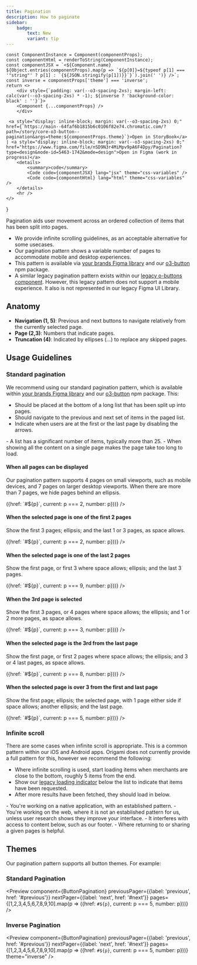 ```yaml
---
title: Pagination
description: How to paginate
sidebar:
    badge:
        text: New
        variant: tip
---
```


    const ComponentInstance = Component(componentProps);
    const componentHtml = renderToString(ComponentInstance);
    const componentJSX = `<${Component.name} ${Object.entries(componentProps).map(p => `${p[0]}=${typeof p[1] === '"string"' ? p[1] : `{${JSON.stringify(p[1])}}`}`).join(' ')} />`;
    const inverse = componentProps['theme'] === 'inverse';
    return <>
        <div style={`padding: var(--o3-spacing-2xs); margin-left: calc(var(--o3-spacing-2xs) * -1); ${inverse ? 'background-color: black' : ''}`}>
        <Component {...componentProps} />
        </div>

     <a style="display: inline-block; margin: var(--o3-spacing-2xs) 0;" href={`https://main--64faf6b1815b6c0106f82e74.chromatic.com/?path=/story/core-o3-button--pagination&args=theme:${componentProps.theme}`}>Open in StoryBook</a> | <a style="display: inline-block; margin: var(--o3-spacing-2xs) 0;" href="https://www.figma.com/file/nSD9N3r4MiMpv9pA6F4Dpy/Pagination?type=design&node-id=5463-1742&mode=design">Open in Figma (work in progress)</a>
        <details>
            <summary>code</summary>
            <Code code={componentJSX} lang="jsx" theme="css-variables" />
            <Code code={componentHtml} lang="html" theme="css-variables" />
        </details>
        <hr />
    </>
}

Pagination aids user movement across an ordered collection of items that has been split into pages.

- We provide infinite scrolling guidelines, as an acceptable alternative for some usecases.
- Our pagination pattern shows a variable number of pages to accommodate mobile and desktop experiences.
- This pattern is available via [your brands Figma library](https://www.figma.com/files/938480807921629744/team/1237702133754424766) and our [o3-button](https://origami-for-everyone.ft.com/guides/icons/npmjs.com/package/@financial-times/o3-button/) npm package.
- A similar legacy pagination pattern exists within our [legacy o-buttons component](https://main--655f72ec522e424302dc6201.chromatic.com/?path=/story/o2-core_components-o-buttons--pagination). However, this legacy pattern does not support a mobile experience. It also is not represented in our legacy Figma UI Library.

## Anatomy

<PaginationAnatomy />

- **Navigation (1, 5)**: Previous and next buttons to navigate relatively from the currently selected page.
- **Page (2,3)**: Numbers that indicate pages.
- **Truncation (4)**: Indicated by ellipses (…) to replace any skipped pages.

## Usage Guidelines

### Standard pagination

We recommend using our standard pagination pattern, which is available within [your brands Figma library](https://www.figma.com/files/938480807921629744/team/1237702133754424766) and our [o3-button](https://origami-for-everyone.ft.com/guides/icons/npmjs.com/package/@financial-times/o3-button/) npm package. This:

* Should be placed at the bottom of a long list that has been split up into pages.
* Should navigate to the previous and next set of items in the paged list.
* Indicate when users are at the first or the last page by disabling the arrows.

<Example title="Choose pagination when" do={true}>
    - A list has a significant number of items, typically more than 25.
    - When showing all the content on a single page makes the page take too long to load.
</Example>

#### When all pages can be displayed

Our pagination pattern supports 4 pages on small viewports, such as mobile devices, and 7 pages on larger desktop viewports. When there are more than 7 pages, we hide pages behind an ellipsis.

<Example>
    <ButtonPagination previousPager={{label: 'previous', href: '#previous'}} nextPager={{label: 'next', href: '#next'}} pages={[1,2,3,4,5,6,7].map(p => ({href: `#${p}`, current: p === 2, number: p}))} />
</Example>

#### When the selected page is one of the first 2 pages

Show the first 3 pages; ellipsis; and the last 1 or 3 pages, as space allows.

<Example>
    <ButtonPagination previousPager={{label: 'previous', href: '#previous'}} nextPager={{label: 'next', href: '#next'}} pages={[1,2,3,4,5,6,7,8,9,10].map(p => ({href: `#${p}`, current: p === 2, number: p}))} />
</Example>

#### When the selected page is one of the last 2 pages

Show the first page, or first 3 where space allows; ellipsis; and the last 3 pages.

<Example>
    <ButtonPagination previousPager={{label: 'previous', href: '#previous'}} nextPager={{label: 'next', href: '#next'}} pages={[1,2,3,4,5,6,7,8,9,10].map(p => ({href: `#${p}`, current: p === 9, number: p}))} />
</Example>

#### When the 3rd page is selected

Show the first 3 pages, or 4 pages where space allows; the ellipsis; and 1 or 2 more pages, as space allows.

<Example>
    <ButtonPagination previousPager={{label: 'previous', href: '#previous'}} nextPager={{label: 'next', href: '#next'}} pages={[1,2,3,4,5,6,7,8,9,10].map(p => ({href: `#${p}`, current: p === 3, number: p}))} />
</Example>

#### When the selected page is the 3rd from the last page

Show the first page, or first 2 pages where space allows; the ellipsis; and 3 or 4 last pages, as space allows.

<Example>
    <ButtonPagination previousPager={{label: 'previous', href: '#previous'}} nextPager={{label: 'next', href: '#next'}} pages={[1,2,3,4,5,6,7,8,9,10].map(p => ({href: `#${p}`, current: p === 8, number: p}))} />
</Example>

#### When the selected page is over 3 from the first and last page

Show the first page; ellipsis; the selected page, with 1 page either side if space allows; another ellipsis; and the last page.

<Example>
    <ButtonPagination previousPager={{label: 'previous', href: '#previous'}} nextPager={{label: 'next', href: '#next'}} pages={[1,2,3,4,5,6,7,8,9,10].map(p => ({href: `#${p}`, current: p === 5, number: p}))} />
</Example>

### Infinite scroll

There are some cases when infinite scroll is appropriate. This is a common pattern within our iOS and Android apps. Origami does not currently provide a full pattern for this, however we recommend the following:

* Where infinite scrolling is used, start loading items when merchants are close to the bottom, roughly 5 items from the end.
* Show our [legacy loading indicator](https://registry.origami.ft.com/components/o-loading@5.2.2) below the list to indicate that items have been requested.
* After more results have been fetched, they should load in below.

<Example title="Choose infinite scroll when" do={true}>
    - You're working on a native application, with an established pattern.
</Example>

<Example title="Avoid infinite scroll when" do={false}>
    - You're working on the web, where it is not an established pattern for us, unless user research shows they improve your interface.
    - It interferes with access to content below, such as our footer.
    - Where returning to or sharing a given pages is helpful.
</Example>


## Themes

Our pagination pattern supports all button themes. For example:

### Standard Pagination

<Preview component={ButtonPagination} previousPager={{label: 'previous', href: '#previous'}} nextPager={{label: 'next', href: '#next'}} pages={[1,2,3,4,5,6,7,8,9,10].map(p => ({href: `#${p}`, current: p === 5, number: p}))} />

### Inverse Pagination

<Preview component={ButtonPagination} previousPager={{label: 'previous', href: '#previous'}} nextPager={{label: 'next', href: '#next'}} pages={[1,2,3,4,5,6,7,8,9,10].map(p => ({href: `#${p}`, current: p === 5, number: p}))} theme="inverse" />
